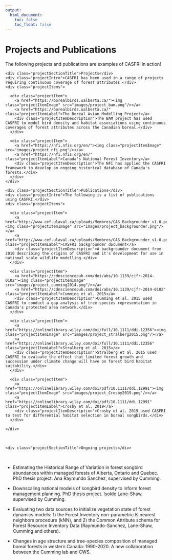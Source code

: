 ```yaml
---
output:
  html_document:
    toc: false
    toc_float: false
---
```


# Projects and Publications
The following projects and publications are examples of CASFRI in action!

<!--html_preserve-->
<div class="band full">
  <div class="bandContent projectSection">
    <div class="projectSectionTitle">Projects</div>
    <div class="projectIntro">CASFRI has been used in a range of projects requiring continuous coverage of forest attributes.</div>
    <div class="projectItems">
      
      <div class="projectItem">
        <a href="https://borealbirds.ualberta.ca/"><img class="projectItemImage" src="images/project_bam.png"/></a>
        <a href="https://borealbirds.ualberta.ca/" class="projectItemLabel">The Boreal Avian Modelling Project</a>
        <div class="projectItemDescription">The BAM project has used CASFRI to model bird density and habitat associations using continuous coverages of forest attributes across the Canadian boreal.</div>
      </div>
      
      <div class="projectItem">
        <a href="https://nfi.nfis.org/en/"><img class="projectItemImage" src="images/project_nfi.png"/></a>
        <a href="https://nfi.nfis.org/en/" class="projectItemLabel">Canada's National Forest Inventory</a>
        <div class="projectItemDescription">The NFI has applied the CASFRI framework to develop an ongoing historical database of Canada's forests.</div>
      </div>
    </div>
  </div>

  <div class="bandContent projectSection">
    <div class="projectSectionTitle">Publications</div>
    <div class="projectIntro">The following is a list of publications using CASFRI.</div>
    <div class="projectItems">
      
      <div class="projectItem">
        <a href="http://www.cef.ulaval.ca/uploads/Membres/CAS_Backgrounder_v1.0.pdf"><img class="projectItemImage" src="images/project_backgrounder.png"/></a>
        <a href="http://www.cef.ulaval.ca/uploads/Membres/CAS_Backgrounder_v1.0.pdf" class="projectItemLabel">CASFRI backgrounder document</a>
        <div class="projectItemDescription">A backgrounder document from 2010 describing the origins of CASFRI and it's development for use in natinoal scale wildlife modelling.</div>
      </div>
      
      <div class="projectItem">
        <a href="https://cdnsciencepub.com/doi/abs/10.1139/cjfr-2014-0102"><img class="projectItemImage" src="images/project_cumming2014.png"/></a>
        <a href="https://cdnsciencepub.com/doi/abs/10.1139/cjfr-2014-0102" class="projectItemLabel">Cumming et al. 2015</a>
        <div class="projectItemDescription">Cumming et al. 2015 used CASFRI to conduct a gap analysis of tree species representation in Canada's protected area network.</div>
      </div>
      
      <div class="projectItem">
        <a href="https://onlinelibrary.wiley.com/doi/full/10.1111/ddi.12356"><img class="projectItemImage" src="images/project_stralberg2015.png"/></a>
        <a href="https://onlinelibrary.wiley.com/doi/full/10.1111/ddi.12356" class="projectItemLabel">Stralberg et al. 2015</a>
        <div class="projectItemDescription">Stralberg et al. 2015 used CASFRI to evaluate the effect that limited forest growth and succession under climate change will have on forest bird habitat suitability.</div>
      </div>
      
      <div class="projectItem">
        <a href="https://onlinelibrary.wiley.com/doi/pdf/10.1111/ddi.12991"><img class="projectItemImage" src="images/project_Crosby2019.png"/></a>
        <a href="https://onlinelibrary.wiley.com/doi/pdf/10.1111/ddi.12991" class="projectItemLabel">Crosby et al. 2019</a>
        <div class="projectItemDescription">Crosby et al. 2019 used CASFRI to test for differential habitat selection in boreal songbirds.</div>
      </div>
      
    </div>
  </div>
</div>


<br>
<div class="bandContent projectSection">
    <div class="projectSectionTitle">Ongoing projects</div>
</div>
<!--/html_preserve-->
<br>

* Estimating the Historical Range of Variation in forest songbird abundances within managed forests of Alberta, Ontario and Quebec. PhD thesis project. Ana Raymundo Sanchez, supervised by Cumming.

* Downscaling national models of songbird density to inform forest management planning. PhD thesis project. Isolde Lane-Shaw, supervised by Cumming.

* Evaluating two data sources to initialize vegetation state of forest dynamics models: 1) the Forest Inventory non-parametric K-nearest neighbors procedure (kNN), and 2)  the Common Attribute schema for Forest Resource Inventory Data (Raymundo-Sanchez, Lane-Shaw, Cumming and others).

* Changes in age structure and tree-species composition of managed boreal forests in western Canada: 1990-2020. A new collaboration between the Cumming lab and CWS.
